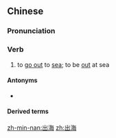 ==Chinese==
{{zh-forms}}

===Pronunciation===
{{zh-pron
|m=chūhǎi
|c=ceot1 hoi2
|h=pfs=chhut-hói
|mn=chhut-hái
|cat=v
}}

===Verb===
{{zh-verb}}

# to [[go out]] to [[sea]]; to be [[out]] at sea
#: {{zh-x|出海 捕魚|to go fishing '''at sea'''}}

====Antonyms====
* {{zh-l|入海}}

====Derived terms====
{{zh-der|出海口}}

[[zh-min-nan:出海]]
[[zh:出海]]